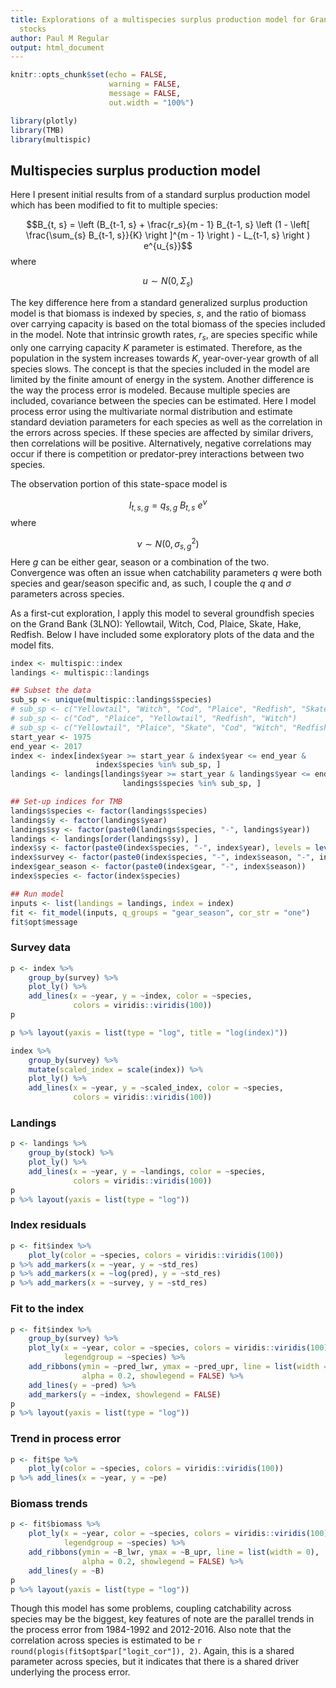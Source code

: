 ```yaml
---
title: Explorations of a multispecies surplus production model for Grand Bank groundfish
  stocks
author: Paul M Regular
output: html_document
---
```


```r

knitr::opts_chunk$set(echo = FALSE,
                      warning = FALSE,
                      message = FALSE,
                      out.width = "100%")

library(plotly)
library(TMB)
library(multispic)

```

## Multispecies surplus production model

Here I present initial results from of a standard surplus production model which has been modified to fit to multiple species:

$$B_{t, s} = \left (B_{t-1, s} + \frac{r_s}{m - 1} B_{t-1, s} \left (1 - \left[ \frac{\sum_{s} B_{t-1, s}}{K} \right ]^{m - 1} \right ) - L_{t-1, s} \right ) e^{u_{s}}$$
where

$$ u \sim N(0, \Sigma_s)$$

The key difference here from a standard generalized surplus production model is that biomass is indexed by species, $s$, and the ratio of biomass over carrying capacity is based on the total biomass of the species included in the model. Note that intrinsic growth rates, $r_s$, are species specific while only one carrying capacity $K$ parameter is estimated. Therefore, as the population in the system increases towards $K$, year-over-year growth of all species slows. The concept is that the species included in the model are limited by the finite amount of energy in the system. Another difference is the way the process error is modeled. Because multiple species are included, covariance between the species can be estimated. Here I model process error using the multivariate normal distribution and estimate standard deviation parameters for each species as well as the correlation in the errors across species. If these species are affected by similar drivers, then correlations will be positive. Alternatively, negative correlations may occur if there is competition or predator-prey interactions between two species.

The observation portion of this state-space model is

$$I_{t,s,g} = q_{s,g} ~ B_{t,s} ~ e^{\nu}$$
where

$$\nu \sim N(0, \sigma^2_{s,g})$$
Here $g$ can be either gear, season or a combination of the two. Convergence was often an issue when catchability parameters $q$ were both species and gear/season specific and, as such, I couple the $q$ and $\sigma$ parameters across species.

As a first-cut exploration, I apply this model to several groundfish species on the Grand Bank (3LNO): Yellowtail, Witch, Cod, Plaice, Skate, Hake, Redfish. Below I have included some exploratory plots of the data and the model fits.


```r

index <- multispic::index
landings <- multispic::landings

## Subset the data
sub_sp <- unique(multispic::landings$species)
# sub_sp <- c("Yellowtail", "Witch", "Cod", "Plaice", "Redfish", "Skate")
# sub_sp <- c("Cod", "Plaice", "Yellowtail", "Redfish", "Witch")
# sub_sp <- c("Yellowtail", "Plaice", "Skate", "Cod", "Witch", "Redfish")
start_year <- 1975
end_year <- 2017
index <- index[index$year >= start_year & index$year <= end_year &
                   index$species %in% sub_sp, ]
landings <- landings[landings$year >= start_year & landings$year <= end_year &
                         landings$species %in% sub_sp, ]

## Set-up indices for TMB
landings$species <- factor(landings$species)
landings$y <- factor(landings$year)
landings$sy <- factor(paste0(landings$species, "-", landings$year))
landings <- landings[order(landings$sy), ]
index$sy <- factor(paste0(index$species, "-", index$year), levels = levels(landings$sy))
index$survey <- factor(paste0(index$species, "-", index$season, "-", index$gear))
index$gear_season <- factor(paste0(index$gear, "-", index$season))
index$species <- factor(index$species)

## Run model
inputs <- list(landings = landings, index = index)
fit <- fit_model(inputs, q_groups = "gear_season", cor_str = "one")
fit$opt$message

```

### Survey data

```r

p <- index %>%
    group_by(survey) %>%
    plot_ly() %>%
    add_lines(x = ~year, y = ~index, color = ~species,
              colors = viridis::viridis(100))
p

p %>% layout(yaxis = list(type = "log", title = "log(index)"))

index %>%
    group_by(survey) %>%
    mutate(scaled_index = scale(index)) %>%
    plot_ly() %>%
    add_lines(x = ~year, y = ~scaled_index, color = ~species,
              colors = viridis::viridis(100))

```

### Landings

```r


p <- landings %>%
    group_by(stock) %>%
    plot_ly() %>%
    add_lines(x = ~year, y = ~landings, color = ~species,
              colors = viridis::viridis(100))
p
p %>% layout(yaxis = list(type = "log"))

```

### Index residuals

```r

p <- fit$index %>%
    plot_ly(color = ~species, colors = viridis::viridis(100))
p %>% add_markers(x = ~year, y = ~std_res)
p %>% add_markers(x = ~log(pred), y = ~std_res)
p %>% add_markers(x = ~survey, y = ~std_res)

```


### Fit to the index

```r
p <- fit$index %>%
    group_by(survey) %>%
    plot_ly(x = ~year, color = ~species, colors = viridis::viridis(100),
            legendgroup = ~species) %>%
    add_ribbons(ymin = ~pred_lwr, ymax = ~pred_upr, line = list(width = 0),
                alpha = 0.2, showlegend = FALSE) %>%
    add_lines(y = ~pred) %>%
    add_markers(y = ~index, showlegend = FALSE)
p
p %>% layout(yaxis = list(type = "log"))
```


### Trend in process error

```r

p <- fit$pe %>%
    plot_ly(color = ~species, colors = viridis::viridis(100))
p %>% add_lines(x = ~year, y = ~pe)

```

### Biomass trends

```r
p <- fit$biomass %>%
    plot_ly(x = ~year, color = ~species, colors = viridis::viridis(100),
            legendgroup = ~species) %>%
    add_ribbons(ymin = ~B_lwr, ymax = ~B_upr, line = list(width = 0),
                alpha = 0.2, showlegend = FALSE) %>%
    add_lines(y = ~B)
p
p %>% layout(yaxis = list(type = "log"))

```


Though this model has some problems, coupling catchability across species may be the biggest, key features of note are the parallel trends in the process error from 1984-1992 and 2012-2016. Also note that the correlation across species is estimated to be `r round(plogis(fit$opt$par["logit_cor"]), 2)`. Again, this is a shared parameter across species, but it indicates that there is a shared driver underlying the process error.

